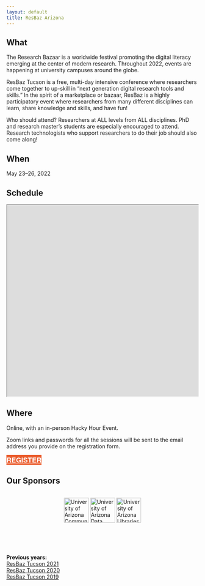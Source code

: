 ```yaml
---
layout: default
title: ResBaz Arizona
---
```


<style>
  @media (min-width:1280px) {
    .container {
      width: 1280px;
    }
  }
  .calendar {
    width: 100%;
    overflow: auto;
  }
  .btn2022 {
    font-family: Montserrat,"Helvetica Neue",Helvetica,Arial,sans-serif;
    text-transform: uppercase;
    font-size: 18px;
    font-weight: 700;
    background-color: #EA5A2A;
    color: white;
  }
  .spread {
    display: flex;
    width: 100%;
    justify-content: space-around;
  }
</style>

## What

The Research Bazaar is a worldwide festival promoting the digital literacy emerging at the center of modern research. Throughout 2022, events are happening at university campuses around the globe.

ResBaz Tucson is a free, multi-day intensive conference where researchers come together to up-skill in "next generation digital research tools and skills." In the spirit of a marketplace or bazaar, ResBaz is a highly participatory event where researchers from many different disciplines can learn, share knowledge and skills, and have fun!

Who should attend? Researchers at ALL levels from ALL disciplines. PhD and research master's students are especially encouraged to attend. Research technologists who support researchers to do their job should also come along!

## When

May 23&ndash;26, 2022

## Schedule

<div class="calendar">
<iframe src="https://docs.google.com/spreadsheets/d/e/2PACX-1vTtqfEpBb1m0xHr9urmr8tpFl8w7JQAxMoGG5CJ5y4B8-mrqT2vuU2_YJ25ismWQpdm_H74aYcjmZkQ/pubhtml?widget=true&amp;headers=false" width="1245" height="500"></iframe>
</div>

## Where

Online, with an in-person Hacky Hour Event.

Zoom links and passwords for all the sessions will be sent to the email address you provide on the registration form.

<a href="https://forms.gle/PToMz4TvfsVRUnVT9" class="btn btn2022" target="_blank">Register</a>

## Our Sponsors

<div class="spread">
  <a href="https://datascience.cals.arizona.edu/"><img src="/img/logos/cctLogo.png" alt="University of Arizona Communications &amp; Cyber Technologies" height="65"></a>
  <a href="https://datascience.arizona.edu/"><img src="https://datascience.arizona.edu/sites/default/files/Data%20Science%20Institute_Webheader%20%281%29_0.svg" alt="University of Arizona Data Science Institute" height="65"></a>
  <a href="https://new.library.arizona.edu/"><img src="/img/logos/ua_libraries.png" alt="University of Arizona Libraries" height="65"></a>
</div>

<br><br><br>
**Previous years:**<br/>
<a href="/resbaz/resbazTucson2021.html">ResBaz Tucson 2021</a><br/>
<a href="/resbaz/resbazTucson2020.html">ResBaz Tucson 2020</a><br/>
<a href="/resbaz/resbazTucson2019.html">ResBaz Tucson 2019</a>